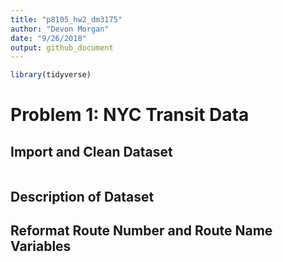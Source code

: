 ```yaml
---
title: "p8105_hw2_dm3175"
author: "Devon Morgan"
date: "9/26/2018"
output: github_document
---
```


```r
library(tidyverse)

```

# Problem 1: NYC Transit Data

## Import and Clean Dataset
```r

```

## Description of Dataset

## Reformat Route Number and Route Name Variables 